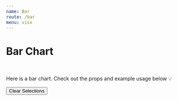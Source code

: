 ```yaml
---
name: Bar
route: /bar
menu: visx
---
```


<h1 style={{ margin: '0px' }}>Bar Chart</h1>

<br />

Here is a bar chart.
Check out the props and example usage below 💡


<Playground>
<Motor  
 config={config}>  
  <Filter label='CanonicalDate' dimension={['CanonicalDate']} />
  <Filter label='Forcast Day' dimension={['Forcast Day']} />
    <Button type="clearSelections">Clear Selections</Button>
    <Bar
     width={750} 
     height={500}  
    colorTheme="bio"
    backgroundPattern="Lines"
    renderHorizontally
  //   backgroundStyle={{ style: 'LightGreen', size: 100}}
    // formatTooltipDate="%B %Y"
    // parseDateFormat="%d/%m/%Y"
    // showClosestItem={false}
    // useSingleColor
    suppressZero
     showLabels={true}
     selectionMethod='click'
     showPoints={true}
    // showPoints='star'
      cols={[
      { qField: 'CanonicalDate', qLabel: 'Canonical Date' },
  { qField: '=Sum([Hours])', qLabel: 'Hours' ,qChartType:'bar'},
  // { qField: '=Sum([Forcast Day])', qLabel: 'Forcast Day',qChartType:'line',  qShowPoints:{ symbol: 'circle', size: 100} ,  },
    ]}/>
  </Motor>
</Playground>
